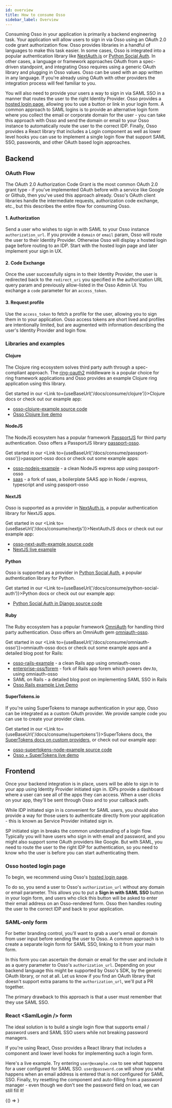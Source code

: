 ```yaml
---
id: overview
title: How to consume Osso
sidebar_label: Overview
---
```



Consuming Osso in your application is primarily a backend engineering task. Your application will allow users to sign in via Osso using an OAuth 2.0 code grant authorization flow. Osso provides libraries in a handful of languages to make this task easier. In some cases, Osso is integrated into a popular authentication library like [NextAuth.js](https://next-auth.js.org) or [Python Social Auth](https://python-social-auth.readthedocs.io/). In other cases, a language or framework approaches OAuth from a spec-driven standpoint, and integrating Osso requires using a generic OAuth library and plugging in Osso values. Osso can be used with an app written in any language. If you're already using OAuth with other providers the integration process will feel familiar to you.  

You will also need to provide your users a way to sign in via SAML SSO in a manner that routes the user to the right Identity Provider. Osso provides a [hosted login page](https://demo.ossoapp.com/oauth/authorize?response_type=code&redirect_uri=https%3A%2F%2Fnextjs-demo.ossoapp.com%2Fapi%2Fauth%2Fcallback%2Fosso&scope=&state=907a2b4878d1c219480f92dbbd96add0209223cf6f2bfe7ffa3093e7f037f7bc&client_id=nextjs-demo-client-id), allowing you to use a button or link in your login form. A common approach to SAML logins is to provide an alternative login form where you collect the email or corporate domain for the user - you can take this approach with Osso and send the domain or email to your Osso instance to automatically route the user to the correct IDP. Finally, Osso provides a React library that includes a Login component as well as lower level hooks you can use to implement a single login flow that support SAML SSO, passwords, and other OAuth based login approaches.


## Backend

### OAuth Flow

The OAuth 2.0 Authorization Code Grant is the most common OAuth 2.0 grant type - if you've implemented OAuth before with a service like Google or Github, then you've used this approach already. Osso's OAuth client libraries handle the intermediate requests, authorization code exchange, etc., but this describes the entire flow for consuming Osso.

#### 1. Authorization

Send a user who wishes to sign in with SAML to your Osso instance `authorization_url`. If you provide a `domain` or `email` param, Osso will route the user to their Identity Provider. Otherwise Osso will display a hosted login page before routing to an IDP. Start with the hosted login page and later implement your sign in UX.

#### 2. Code Exchange

Once the user successfully signs in to their Identity Provider, the user is redirected back to the `redirect_uri` you specified in the authorization URL query param and previously allow-listed in the Osso Admin UI. You exchange a `code` parameter for an `access_token`.

#### 3. Request profile

Use the `access_token` to fetch a profile for the user, allowing you to sign them in to your application. Osso access tokens are short lived and profiles are intentionally limited, but are augmented with information describing the user's Identity Provider and login flow.

### Libraries and examples

#### Clojure

The Clojure ring ecosystem solves third party auth through a spec-compliant approach. The [ring-oauth2](https://github.com/weavejester/ring-oauth2) middleware is a popular choice for ring framework applications and Osso provides an example Clojure ring application using this library. 

Get started in our <Link to={useBaseUrl('/docs/consume/clojure')}>Clojure docs</Link> or check out our example app:

- [osso-clojure-example source code](https://github.com/enterprise-oss/osso-clojure-example)
- [Osso Clojure live demo](https://https://osso-clojure-demo.herokuapp.com/)

#### NodeJS

The NodeJS ecosystem has a popular framework [PassportJS](http://www.passportjs.org/) for third party authentication. Osso offers a PassportJS library [passport-osso](https://github.com/enterprise-oss/passport-osso).

Get started in our <Link to={useBaseUrl('/docs/consume/passport-osso')}>passport-osso docs</Link> or check out some example apps:

- [osso-nodejs-example](https://github.com/enterprise-oss/osso-nodejs-example) - a clean NodeJS express app using passport-osso
- [saas](https://github.com/enterprise-oss/saas) - a fork of saas, a boilerplate SAAS app in Node / express, typescript and using passport-osso


#### NextJS

Osso is supported as a provider in [NextAuth.js](https://next-auth.js.org), a popular authentication library for NextJS apps.

Get started in our <Link to={useBaseUrl('/docs/consume/nextjs')}>NextAuthJS docs</Link> or check out our example app:

- [osso-next-auth-example source code](https://github.com/enterprise-oss/osso-next-auth-example)
- [NextJS live example](https://nextjs-demo.ossoapp.com)

#### Python

Osso is supported as a provider in [Python Social Auth](https://python-social-auth.readthedocs.io/), a popular authentication library for Python.

Get started in our <Link to={useBaseUrl('/docs/consume/python-social-auth')}>Python docs</Link> or check out our example app:

- [Python Social Auth in Django source code](https://github.com/enterprise-oss/django-example)

#### Ruby

The Ruby ecosystem has a popular framework [OmniAuth](https://github.com/omniauth/omniauth) for handling third party authentication. Osso offers an OmniAuth gem [omniauth-osso](https://github.com/enterprise-oss/omniauth-osso).

Get started in our <Link to={useBaseUrl('/docs/consume/omniauth-osso')}>omniauth-osso docs</Link> or check out some example apps and a detailed blog post for Rails:

- [osso-rails-example](https://github.com/enterprise-oss/osso-rails-example) - a clean Rails app using omniauth-osso
- [enterprise-oss/forem](https://github.com/enterprise-oss/forem) - fork of Rails app forem which powers dev.to, using omniauth-osso
- <Link to={useBaseUrl('/blog/saml-sso-rails')}>SAML on Rails</Link> - a detailed blog post on implementing SAML SSO in Rails
- [Osso Rails example Live Demo](https://rails-demo.ossoapp.com/)

#### SuperTokens.io

If you're using SuperTokens to manage authentication in your app, Osso can be integrated as a custom OAuth provider. We provide sample code you can use to create your provider class.

Get started in our <Link to={useBaseUrl('/docs/consume/supertokens')}>SuperTokens docs</Link>, the [SuperTokens docs on custom providers](https://supertokens.io/docs/thirdparty/common-customizations/sign-in-and-up/custom-providers), or check out our example app:

- [osso-supertokens-node-example source code](https://github.com/enterprise-oss/osso-supertokens-node-example)
- [Osso + SuperTokens live demo](https://supertokens-demo.ossoapp.com)

## Frontend

Once your backend integration is in place, users will be able to sign in to your app using Identity Provider initiated sign in. IDPs provide a dashboard where a user can see all of the apps they can access. When a user clicks on your app, they'll be sent through Osso and to your callback path.

While IDP initiated sign in is convenient for SAML users, you should also provide a way for those users to authenticate directly from your application - this is known as Service Provider initiated sign in.

SP initiated sign in breaks the common understanding of a login flow. Typically you will have users who sign in with email and password, and you might also support some OAuth providers like Google. But with SAML, you need to route the user to the right IDP for authentication, so you need to know who the user is before you can start authenticating them.

### Osso hosted login page

To begin, we recommend using Osso's [hosted login page](https://demo.ossoapp.com/oauth/authorize?response_type=code&redirect_uri=https%3A%2F%2Fnextjs-demo.ossoapp.com%2Fapi%2Fauth%2Fcallback%2Fosso&scope=&state=907a2b4878d1c219480f92dbbd96add0209223cf6f2bfe7ffa3093e7f037f7bc&client_id=nextjs-demo-client-id). 

To do so, you send a user to Osso's `authorization_url` without any domain or email parameter. This allows you to put a **Sign in with SAML SSO** button in your login form, and users who click this button will be asked to enter their email address on an Osso-rendered form. Osso then handles routing the user to the correct IDP and back to your application.

### SAML-only form

For better branding control, you'll want to grab a user's email or domain from user input before sending the user to Osso. A common approach is to create a separate login form for SAML SSO, linking to it from your main form.

In this form you can ascertain the domain or email for the user and include it as a query parameter to Osso's `authorization_url`. Depending on your backend language this might be supported by Osso's SDK, by the generic OAuth library, or not at all. Let us know if you find an OAuth library that doesn't support extra params to the `authorization_url`, we'll put a PR together.

The primary drawback to this approach is that a user must remember that they use SAML SSO.

### React &lt;SamlLogin /&gt; form

The ideal solution is to build a single login flow that supports email / password users and SAML SSO users while not breaking password managers.

If you're using React, Osso provides a React library that includes a component and lower level hooks for implementing such a login form.

Here's a live example. Try entering `user@example.com` to see what happens for a user configured for SAML SSO. `user@password.com` will show you what happens when an email address is entered that is not configured for SAML SSO. Finally, try resetting the component and auto-filling from a password manager - even though we don't see the password field on load, we can still fill it!

<BrowserOnly>
  {() => <BlogLogin />}
</BrowserOnly>
